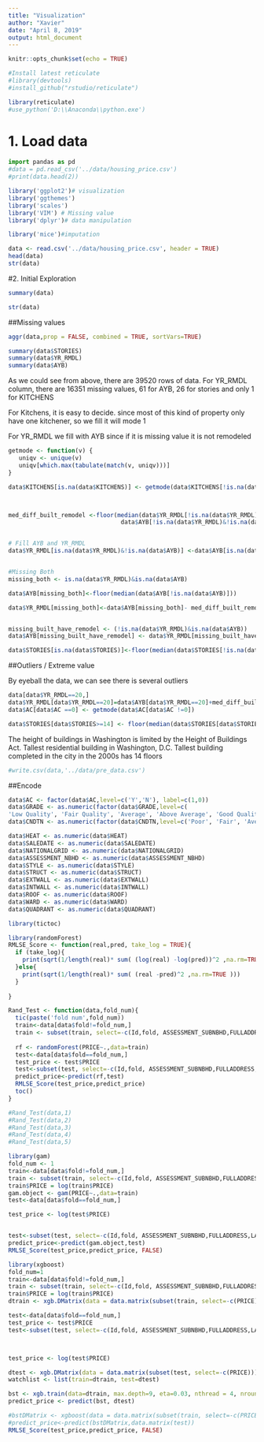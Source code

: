```yaml
---
title: "Visualization"
author: "Xavier"
date: "April 8, 2019"
output: html_document
---
```


```r
knitr::opts_chunk$set(echo = TRUE)

#Install latest reticulate
#library(devtools)
#install_github("rstudio/reticulate")

library(reticulate)
#use_python('D:\\Anaconda\\python.exe')
```
# 1. Load data
```python
import pandas as pd
#data = pd.read_csv('../data/housing_price.csv')
#print(data.head(2))
```




```r
library('ggplot2')# visualization
library('ggthemes')
library('scales')
library('VIM') # Missing value
library('dplyr')# data manipulation

library('mice')#imputation
```
```R
data <- read.csv('../data/housing_price.csv', header = TRUE)
head(data)
str(data)
```
#2. Initial Exploration
```r
summary(data)
```


```r
str(data)
```

##Missing values
```r
aggr(data,prop = FALSE, combined = TRUE, sortVars=TRUE)
```

```r
summary(data$STORIES)
summary(data$YR_RMDL)
summary(data$AYB)
```

As we could see from above, there are 39520 rows of data. For YR_RMDL column, there are 16351 missing values, 61 for AYB, 26 for stories and only 1 for KITCHENS

For Kitchens, it is easy to decide. since most of this kind of property only have one kitchener, so we fill it will mode 1

For YR_RMDL we fill with AYB since if it is missing value it is not remodeled
```r

getmode <- function(v) {
   uniqv <- unique(v)
   uniqv[which.max(tabulate(match(v, uniqv)))]
}

data$KITCHENS[is.na(data$KITCHENS)] <- getmode(data$KITCHENS[!is.na(data$KITCHENS)])



med_diff_built_remodel <-floor(median(data$YR_RMDL[!is.na(data$YR_RMDL)&!is.na(data$AYB)]- 
                                data$AYB[!is.na(data$YR_RMDL)&!is.na(data$AYB)] ))


# Fill AYB and YR_RMDL
data$YR_RMDL[is.na(data$YR_RMDL)&!is.na(data$AYB)] <-data$AYB[is.na(data$YR_RMDL)&!is.na(data$AYB)]


#Missing Both
missing_both <- is.na(data$YR_RMDL)&is.na(data$AYB)

data$AYB[missing_both]<-floor(median(data$AYB[!is.na(data$AYB)]))

data$YR_RMDL[missing_both]<-data$AYB[missing_both]- med_diff_built_remodel


missing_built_have_remodel <- (!is.na(data$YR_RMDL)&is.na(data$AYB))
data$AYB[missing_built_have_remodel] <- data$YR_RMDL[missing_built_have_remodel]-med_diff_built_remodel

data$STORIES[is.na(data$STORIES)]<-floor(median(data$STORIES[!is.na(data$STORIES)]))
```


##Outliers / Extreme value

By eyeball the data, we can see there is several outliers
```r
data[data$YR_RMDL==20,]
data$YR_RMDL[data$YR_RMDL==20]=data$AYB[data$YR_RMDL==20]+med_diff_built_remodel
data$AC[data$AC ==0] <- getmode(data$AC[data$AC !=0])
```

```r
data$STORIES[data$STORIES>=14] <- floor(median(data$STORIES[data$STORIES<14]))
```
The height of buildings in Washington is limited by the Height of Buildings Act.  	Tallest residential building in Washington, D.C. Tallest building completed in the city in the 2000s has 14 floors

```r
#write.csv(data,'../data/pre_data.csv')
```

##Encode

```r
data$AC <- factor(data$AC,level=c('Y','N'), label=c(1,0))
data$GRADE <- as.numeric(factor(data$GRADE,level=c(
'Low Quality', 'Fair Quality', 'Average', 'Above Average', 'Good Quality', 'Very Good', 'Excellent', 'Superior', 'Exceptional-A', 'Exceptional-B', 'Exceptional-C', 'Exceptional-D', ordered= TRUE)))
data$CNDTN <- as.numeric(factor(data$CNDTN,level=c('Poor', 'Fair', 'Average', 'Good', 'Very Good','Excellent', ordered= TRUE)))

data$HEAT <- as.numeric(data$HEAT)
data$SALEDATE <- as.numeric(data$SALEDATE)
data$NATIONALGRID <- as.numeric(data$NATIONALGRID)
data$ASSESSMENT_NBHD <- as.numeric(data$ASSESSMENT_NBHD)
data$STYLE <- as.numeric(data$STYLE)
data$STRUCT <- as.numeric(data$STRUCT)
data$EXTWALL <- as.numeric(data$EXTWALL)
data$INTWALL <- as.numeric(data$INTWALL)
data$ROOF <- as.numeric(data$ROOF)
data$WARD <- as.numeric(data$WARD)
data$QUADRANT <- as.numeric(data$QUADRANT)

```

```r
library(tictoc)

library(randomForest)
RMLSE_Score <- function(real,pred, take_log = TRUE){
  if (take_log){
    print(sqrt(1/length(real)* sum( (log(real) -log(pred))^2 ,na.rm=TRUE )))
  }else{
    print(sqrt(1/length(real)* sum( (real -pred)^2 ,na.rm=TRUE )))
  }
  
}

Rand_Test <- function(data,fold_num){
  tic(paste('fold num',fold_num))
  train<-data[data$fold!=fold_num,]
  train <- subset(train, select=-c(Id,fold, ASSESSMENT_SUBNBHD,FULLADDRESS,LATITUDE,LONGITUDE,CENSUS_BLOCK))
  
  rf <- randomForest(PRICE~.,data=train)
  test<-data[data$fold==fold_num,]
  test_price <- test$PRICE
  test<-subset(test, select=-c(Id,fold, ASSESSMENT_SUBNBHD,FULLADDRESS,LATITUDE,LONGITUDE,CENSUS_BLOCK))
  predict_price<-predict(rf,test)
  RMLSE_Score(test_price,predict_price)
  toc()
}

```

```r
#Rand_Test(data,1)
#Rand_Test(data,2)
#Rand_Test(data,3)
#Rand_Test(data,4)
#Rand_Test(data,5)
```

```r
library(gam)
fold_num <- 1
train<-data[data$fold!=fold_num,]
train <- subset(train, select=-c(Id,fold, ASSESSMENT_SUBNBHD,FULLADDRESS,LATITUDE,LONGITUDE,CENSUS_BLOCK))
train$PRICE = log(train$PRICE)
gam.object <- gam(PRICE~.,data=train)
test<-data[data$fold==fold_num,]

test_price <- log(test$PRICE)


test<-subset(test, select=-c(Id,fold, ASSESSMENT_SUBNBHD,FULLADDRESS,LATITUDE,LONGITUDE,CENSUS_BLOCK))
predict_price<-predict(gam.object,test)
RMLSE_Score(test_price,predict_price, FALSE)

```



```r
library(xgboost)
fold_num=1
train<-data[data$fold!=fold_num,]
train <- subset(train, select=-c(Id,fold, ASSESSMENT_SUBNBHD,FULLADDRESS,LATITUDE,LONGITUDE,CENSUS_BLOCK))
train$PRICE = log(train$PRICE)
dtrain <- xgb.DMatrix(data = data.matrix(subset(train, select=-c(PRICE))), label=train$PRICE)

test<-data[data$fold==fold_num,]
test_price <- test$PRICE
test<-subset(test, select=-c(Id,fold, ASSESSMENT_SUBNBHD,FULLADDRESS,LATITUDE,LONGITUDE,CENSUS_BLOCK))



test_price <- log(test$PRICE)

dtest <- xgb.DMatrix(data = data.matrix(subset(test, select=-c(PRICE))), label=test_price)
watchlist <- list(train=dtrain, test=dtest)

bst <- xgb.train(data=dtrain, max.depth=9, eta=0.03, nthread = 4, nrounds=5000, watchlist=watchlist)
predict_price <- predict(bst, dtest)

#bstDMatrix <- xgboost(data = data.matrix(subset(train, select=-c(PRICE))), label = train$PRICE,  max.depth=5,nthread = 4, max_,nround = 400,verbose = 1,eval_metric='rmse' )
#predict_price<-predict(bstDMatrix,data.matrix(test))
RMLSE_Score(test_price,predict_price, FALSE)

```


